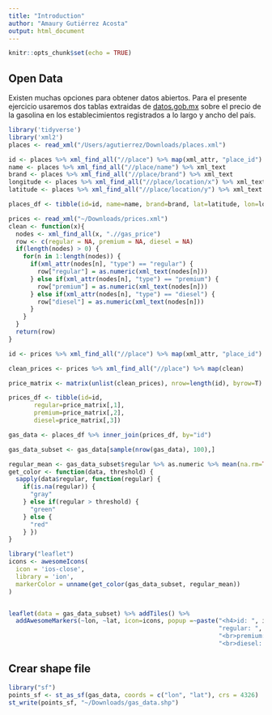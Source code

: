 ```yaml
---
title: "Introduction"
author: "Amaury Gutiérrez Acosta"
output: html_document
---
```


```r
knitr::opts_chunk$set(echo = TRUE)
```

## Open Data

Existen muchas opciones para obtener datos abiertos. Para el presente ejercicio usaremos dos tablas extraidas de [datos.gob.mx](https://datos.gob.mx/busca/dataset/estaciones-de-servicio-gasolineras-y-precios-comerciales-de-gasolina-y-diesel-de-cre) sobre el precio de la gasolina en los establecimientos registrados a lo largo y ancho del país.

```r
library('tidyverse')
library('xml2')
places <- read_xml("/Users/agutierrez/Downloads/places.xml")
```


```r
id <- places %>% xml_find_all("//place") %>% map(xml_attr, "place_id") %>% as.numeric()
name <- places %>% xml_find_all("//place/name") %>% xml_text
brand <- places %>% xml_find_all("//place/brand") %>% xml_text
longitude <- places %>% xml_find_all("//place/location/x") %>% xml_text %>% as.numeric()
latitude <- places %>% xml_find_all("//place/location/y") %>% xml_text %>% as.numeric()

```


```r
places_df <- tibble(id=id, name=name, brand=brand, lat=latitude, lon=longitude)
```

```r
prices <- read_xml("~/Downloads/prices.xml")
clean <- function(x){ 
  nodes <- xml_find_all(x, ".//gas_price")
  row <- c(regular = NA, premium = NA, diesel = NA)
  if(length(nodes) > 0) {
    for(n in 1:length(nodes)) {
      if(xml_attr(nodes[n], "type") == "regular") {
        row["regular"] = as.numeric(xml_text(nodes[n]))
      } else if(xml_attr(nodes[n], "type") == "premium") {
        row["premium"] = as.numeric(xml_text(nodes[n]))
      } else if(xml_attr(nodes[n], "type") == "diesel") {
        row["diesel"] = as.numeric(xml_text(nodes[n]))
      }
    }
  }
  return(row)
}

id <- prices %>% xml_find_all("//place") %>% map(xml_attr, "place_id") %>% as.numeric()

clean_prices <- prices %>% xml_find_all("//place") %>% map(clean)

price_matrix <- matrix(unlist(clean_prices), nrow=length(id), byrow=T)

```

```r
prices_df <- tibble(id=id, 
       regular=price_matrix[,1],
       premium=price_matrix[,2],
       diesel=price_matrix[,3])

```

```r
gas_data <- places_df %>% inner_join(prices_df, by="id")
```


```r
gas_data_subset <- gas_data[sample(nrow(gas_data), 100),]
```



```r
regular_mean <- gas_data_subset$regular %>% as.numeric %>% mean(na.rm=TRUE)
get_color <- function(data, threshold) {
  sapply(data$regular, function(regular) {
    if(is.na(regular)) {
      "gray"
    } else if(regular > threshold) {
      "green"
    } else {
      "red"
    } })
}

```

```r
library("leaflet")
icons <- awesomeIcons(
  icon = 'ios-close',
  library = 'ion',
  markerColor = unname(get_color(gas_data_subset, regular_mean))
)


leaflet(data = gas_data_subset) %>% addTiles() %>%
  addAwesomeMarkers(~lon, ~lat, icon=icons, popup =~paste("<h4>id: ", id, "</h4>",
                                                          "regular: ", regular, 
                                                          "<br>premium: ", premium,
                                                          "<br>diesel: ", diesel), label = ~as.character(name))
```

## Crear shape file


```r
library("sf")
points_sf <- st_as_sf(gas_data, coords = c("lon", "lat"), crs = 4326)
st_write(points_sf, "~/Downloads/gas_data.shp")
```

